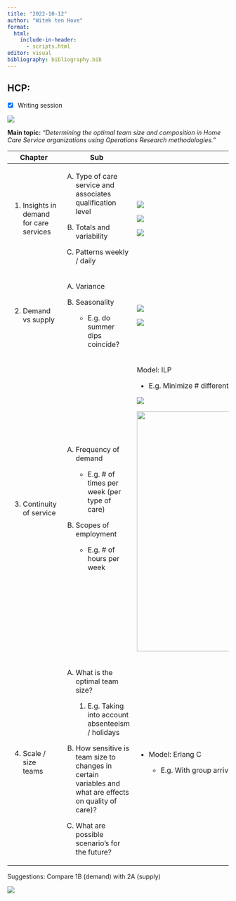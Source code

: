 ```yaml
---
title: "2022-10-12"
author: "Witek ten Hove"
format:
  html:
    include-in-header:
      - scripts.html
editor: visual
bibliography: bibliography.bib
---
```


## HCP:

-   [x] Writing session

![](images/20221013schrijfsessie.jpeg)

**Main topic:** *"Determining the optimal team size and composition in Home Care Service organizations using Operations Research methodologies."*

+------------------------------------------+----------------------------------------------------------------------------------------------------------+---------------------------------------------------------------------------------------------------+
| Chapter                                  | Sub                                                                                                      | Notes                                                                                             |
+==========================================+==========================================================================================================+===================================================================================================+
| 1.  Insights in demand for care services | A.  Type of care service and associates qualification level                                              | ![](images/Total%20duration%20by%20care%20type%20per%20team.png)                                  |
|                                          |                                                                                                          |                                                                                                   |
|                                          | B.  Totals and variability                                                                               | ![](images/Distribution%20of%20weekly%20demand%20for%20care%20services.png)                       |
|                                          |                                                                                                          |                                                                                                   |
|                                          | C.  Patterns weekly / daily                                                                              | ![](images/Total%20demand%20for%20care%20per%20day%20by%20part%20of%20day.png)                    |
+------------------------------------------+----------------------------------------------------------------------------------------------------------+---------------------------------------------------------------------------------------------------+
| 2.  Demand vs supply                     | A.  Variance                                                                                             | ![](images/Distribution%20of%20weekly%20supply%20of%20care%20services.png)                        |
|                                          |                                                                                                          |                                                                                                   |
|                                          | B.  Seasonality                                                                                          | ![](images/Weekly%20demand%20versus%20supply%20in%202021.png)                                     |
|                                          |                                                                                                          |                                                                                                   |
|                                          |     -   E.g. do summer dips coincide?                                                                    |                                                                                                   |
+------------------------------------------+----------------------------------------------------------------------------------------------------------+---------------------------------------------------------------------------------------------------+
| 3.  Continuity of service                | A.  Frequency of demand                                                                                  | Model: ILP                                                                                        |
|                                          |                                                                                                          |                                                                                                   |
|                                          |     -   E.g. \# of times per week (per type of care)                                                     | -   E.g. Minimize \# different nurses per client                                                  |
|                                          |                                                                                                          |                                                                                                   |
|                                          | B.  Scopes of employment                                                                                 | ![](images/Count%20of%20clients%20per%20number%20of%20weekly%20day%20parts.png)                   |
|                                          |                                                                                                          |                                                                                                   |
|                                          |     -   E.g. \# of hours per week                                                                        | ![](images/Distribution%20of%20contracted%20hours%20per%20employee%20per%20week.png){width="546"} |
+------------------------------------------+----------------------------------------------------------------------------------------------------------+---------------------------------------------------------------------------------------------------+
| 4.  Scale / size teams                   | A.  What is the optimal team size?                                                                       | -   Model: Erlang C                                                                               |
|                                          |                                                                                                          |                                                                                                   |
|                                          |     1.  E.g. Taking into account absenteeism / holidays                                                  |     -   E.g. With group arrivals                                                                  |
|                                          |                                                                                                          |                                                                                                   |
|                                          | B.  How sensitive is team size to changes in certain variables and what are effects on quality of care)? |                                                                                                   |
|                                          |                                                                                                          |                                                                                                   |
|                                          | C.  What are possible scenario's for the future?                                                         |                                                                                                   |
+------------------------------------------+----------------------------------------------------------------------------------------------------------+---------------------------------------------------------------------------------------------------+

Suggestions: Compare 1B (demand) with 2A (supply)

![](images/demandvssupply.png)
